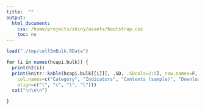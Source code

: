```yaml
---
title:  ""
output:
  html_document:
    css: /home/projects/shiny/assets/bootstrap.css
    toc: no
---
```


```r

load("./tmp/cell5mBulk.RData")

for (i in names(hcapi.bulk)) {
  print(h2(i))
  print(knitr::kable(hcapi.bulk[[i]][, .SD, .SDcols=2:5], row.names=F, 
    col.names=c("Category", "Indicators", "Contents (sample)", "Download"),
    align=c("l", "c", "l", "l")))
  cat("\n\n\n")

}


```

